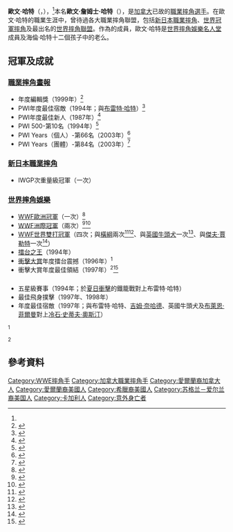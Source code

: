 {{Infobox Pro Wrestler
| name = 歐文·哈特
| image = Owen Hart.jpg
| img_capt = 歐文·哈特（1999年）
| names = The Blue Blazer<ref name="OWOW"/><br />Owen Hart<ref name="OWOW">{{cite web|url=http://www.onlineworldofwrestling.com/profiles/o/owen-hart.html|title=Owen Hart Profile|accessdate=2008-04-27|publisher=Online World Of Wrestling|archive-date=2012-08-04|archive-url=https://web.archive.org/web/20120804104226/http://www.onlineworldofwrestling.com/profiles/o/owen-hart.html|dead-url=no}}</ref><br />Owen James<ref name="OWOW"/><br />The Rocket<ref name="OWOW"/>
| birthname = 歐文·詹姆士·哈特
| nickname =  
| height = {{height|ft=5|in=11}}<ref name="OWOW"/>
| weight = {{convert|227|lb|kg}}<ref name="OWOW"/>
| birth_date = {{birth date|1965|5|7}}<ref name="OWOW"/>
| birth_place = {{CAN}}[[亞伯達省|亞伯達省]][[卡加利|卡加利]]
| death_date = {{Death date and age|1999|5|23|1965|5|7}}
| death_place = {{USA}}[[密蘇里州|密蘇里州]][[傑克遜縣_(密蘇里州)|傑克遜縣]][[堪薩斯城_(密蘇里州)|堪薩斯城]]
| resides = 
| billed = {{USA}}[[西維吉尼亞州|西維吉尼亞州]][[懷俄明縣_(西維吉尼亞州)|懷俄明縣]]{{link-en|派恩維爾 (西維吉尼亞州)|Pineville, West Virginia|派恩維爾}}
| trainer = {{link-en|史都·哈特|Stu Hart}}<ref name="OWOW"/>
| debut = 1986年<ref>{{cite web |url=http://www.woswrestling.com/tvmatches/1984 |title=存档副本 |accessdate=2014-02-11 |deadurl=yes |archiveurl=https://archive.is/20140211013425/http://www.woswrestling.com/tvmatches/1984 |archivedate=2014-02-11 }}</ref><ref>{{Cite web |url=http://www.cagematch.net/?id=2&nr=277&name=Owen+Hart |title=存档副本 |access-date=2014-08-04 |archive-date=2021-01-31 |archive-url=https://web.archive.org/web/20210131104028/https://www.cagematch.net//?id=2&nr=277&name=Owen+Hart |dead-url=no }}</ref>
| retired = 1999
| website = 
| spouse = 
}}

'''歐文·哈特'''（{{lang-en|'''Owen Hart'''}}，{{bd|1965年|5月7日|1999年|5月23日}}），<ref name="OWOW"/>本名'''歐文·詹姆士·哈特'''（{{lang-en|'''Owen James Hart'''}}），是[[加拿大|加拿大]]已故的[[職業摔角|職業摔角]][[選手|選手]]。在歐文·哈特的職業生涯中，曾待過各大職業摔角聯盟，包括[[新日本職業摔角|新日本職業摔角]]、[[世界冠軍摔角|世界冠軍摔角]]及最出名的[[世界摔角聯盟|世界摔角聯盟]]。作為{{link-en|哈特家族|Hart wrestling family}}的成員，歐文·哈特是[[世界摔角娛樂名人堂|世界摔角娛樂名人堂]]成員{{link-en|史都·哈特|Stu Hart}}及海倫·哈特十二個孩子中的老么。

==冠軍及成就==
===[[職業摔角畫報|職業摔角畫報]]===
*年度編輯獎（1999年）<ref>{{cite web|url=http://www.100megsfree4.com/wiawrestling/pages/pwi/pwiedit.htm |accessdate=2008-07-26 |title=Pro Wrestling Illustrated Award Winners Editor's Award |publisher=Wrestling Information Archive |deadurl=yes |archiveurl=https://web.archive.org/web/20110103211804/http://www.100megsfree4.com/wiawrestling/pages/pwi/pwiedit.htm |archivedate=2011-01-03 }}</ref>
*PWI年度最佳宿敵（1994年；與[[布雷特·哈特|布雷特·哈特]]）<ref>{{cite web|url=http://www.100megsfree4.com/wiawrestling/pages/pwi/pwifoty.htm |accessdate=2008-07-26 |title=Pro Wrestling Illustrated Award Winners Feud of the Year |publisher=Wrestling Information Archive |deadurl=yes |archiveurl=https://web.archive.org/web/20110707054311/http://www.100megsfree4.com/wiawrestling/pages/pwi/pwifoty.htm |archivedate=2011-07-07 }}</ref>
*PWI年度最佳新人（1987年）<ref>{{cite web|url=http://www.100megsfree4.com/wiawrestling/pages/pwi/pwiroty.htm |accessdate=2008-07-26 |title=Pro Wrestling Illustrated Award Winners |publisher=Wrestling Information Archive |deadurl=yes |archiveurl=https://web.archive.org/web/20080616062724/http://www.100megsfree4.com/wiawrestling/pages/pwi/pwiroty.htm |archivedate=2008-06-16 }}</ref>
*PWI 500-第10名（1994年）<ref>{{cite web|url=http://www.100megsfree4.com/wiawrestling/pages/pwi/pwi50094.htm |accessdate=2008-07-26 |title=Pro Wrestling Illustrated Top 500 – 1994 |publisher=Wrestling Information Archive |deadurl=yes |archiveurl=https://web.archive.org/web/20110522005445/http://www.100megsfree4.com/wiawrestling/pages/pwi/pwi50094.htm |archivedate=2011-05-22 }}</ref>
*PWI Years（個人）-第66名（2003年）<ref>{{cite web|url=http://www.100megsfree4.com/wiawrestling/pages/pwi/pwi500yr.htm |title=Pro Wrestling Illustrated's Top 500 Wrestlers of the PWI Years |accessdate=2010-09-15 |publisher=Wrestling Information Archive |deadurl=yes |archiveurl=https://web.archive.org/web/20090227054535/http://www.100megsfree4.com/wiawrestling/pages/pwi/pwi500yr.htm |archivedate=2009-02-27 }}</ref>
*PWI Years（團體）-第84名（2003年）<ref>{{cite web|url=http://www.100megsfree4.com/wiawrestling/pages/pwi/pwi100tg.htm |title=Pro Wrestling Illustrated's Top 100 Tag Teams of the PWI Years |publisher=Wrestling Information Archiv |archiveurl=https://web.archive.org/web/20110707054236/http://www.100megsfree4.com/wiawrestling/pages/pwi/pwi100tg.htm |archivedate=2011-07-07|deadurl=yes }}</ref>
===[[新日本職業摔角|新日本職業摔角]]===
*IWGP次重量級冠軍（一次）
===[[世界摔角娛樂|世界摔角娛樂]]===
*[[WWF歐洲冠軍|WWF歐洲冠軍]]（一次）<ref name="WWE Euro">{{cite web|url=http://www.wwe.com/inside/titlehistory/euro/358458|title=History Of The European Championship – Owen Hart|date=1998-01-22|accessdate=2008-02-26|publisher=WWE|archive-date=2012-02-12|archive-url=https://www.webcitation.org/65OmQhqaS?url=http://www.wwe.com/inside/titlehistory/euro/358458|dead-url=no}}</ref>
*[[WWF洲際冠軍|WWF洲際冠軍]]（兩次）<ref name="WWE IC1">{{cite web|url=http://www.wwe.com/inside/titlehistory/intercontinental/322536 |title=History Of The Intercontinental Championship – Owen Hart(1) |date=1997-04-27 |accessdate=2008-02-26 |publisher=WWE |deadurl=yes |archiveurl=https://web.archive.org/web/20070423142115/http://www.wwe.com/inside/titlehistory/intercontinental/322536 |archivedate=2007-04-23 }}</ref><ref name="WWE IC2">{{cite web|url=http://www.wwe.com/inside/titlehistory/intercontinental/322544 |title=History Of The Intercontinental Championship – Owen Hart (2) |date=1997-10-05 |accessdate=2008-02-26 |publisher=WWE |deadurl=yes |archiveurl=https://web.archive.org/web/20070408142506/http://www.wwe.com/inside/titlehistory/intercontinental/322544 |archivedate=2007-04-08 }}</ref>
*[[WWF世界雙打冠軍|WWF世界雙打冠軍]]（四次；與[[橫綱_(摔角手)|橫綱]]兩次<ref name="WWE Tag - Yoko1">{{cite web|url=http://www.wwe.com/inside/titlehistory/worldtagteam/30445413212114 |title=History of the World Tag Team Championship: Owen Hart and Yokozuna(1) |date=1995-04-02 |accessdate=2008-02-26 |publisher=WWE |deadurl=yes |archiveurl=https://web.archive.org/web/20051001091947/http://www.wwe.com/inside/titlehistory/worldtagteam/30445413212114 |archivedate=2005-10-01 }}</ref><ref name="WWE Tag - Yoko2">{{cite web|url=http://www.wwe.com/inside/titlehistory/worldtagteam/30445413212123 |title=History of the World Tag Team Championship: Owen Hart and Yokozuna(2) |date=1995-09-25 |accessdate=2008-02-26 |publisher=WWE |deadurl=yes |archiveurl=https://web.archive.org/web/20051231162738/http://www.wwe.com/inside/titlehistory/worldtagteam/30445413212123 |archivedate=2005-12-31 }}</ref>、與[[英國牛頭犬|英國牛頭犬]]一次<ref name="WWE Tag - Davey">{{cite web|url=http://www.wwe.com/inside/titlehistory/worldtagteam/30445413212222 |title=History of the World Tag Team Championship: Owen Hart and Davey Boy Smith |date=1996-09-22 |accessdate=2008-02-26 |publisher=WWE |deadurl=yes |archiveurl=https://web.archive.org/web/20051106121335/http://www.wwe.com/inside/titlehistory/worldtagteam/30445413212222 |archivedate=2005-11-06 }}</ref>、與[[傑夫·賈勒特|傑夫·賈勒特]]一次<ref name="WWE Tag - Jeff">{{cite web|url=http://www.wwe.com/inside/titlehistory/worldtagteam/30445413213122 |title=History of the World Tag Team Championship: Owen Hart and Jeff Jarrett |date=1999-01-25 |accessdate=2008-02-26 |publisher=WWE |deadurl=yes |archiveurl=https://web.archive.org/web/20051129184339/http://www.wwe.com/inside/titlehistory/worldtagteam/30445413213122 |archivedate=2005-11-29 }}</ref>）
*[[擂台之王|擂台之王]]（1994年）
*[[衝擊大賞|衝擊大賞]]年度擂台震撼（1996年）<sup>1</sup>
*衝擊大賞年度最佳領結（1997年）<sup>2</sup><ref>{{cite web|url=http://www.100megsfree4.com/wiawrestling/pages/wwf/slammy.htm |accessdate=2008-07-26 |title=WWE Slammy Awards |publisher=Wrestling Information Archive |deadurl=yes |archiveurl=https://web.archive.org/web/20110908073222/http://www.100megsfree4.com/wiawrestling/pages/wwf/slammy.htm |archivedate=2011-09-08 }}</ref>
==={{link-en|摔角觀察通訊獎|Wrestling Observer Newsletter awards}}===
*五星級賽事（1994年；於[[夏日衝擊|夏日衝擊]]的鐵籠戰對上布雷特·哈特）
*最佳飛身撲擊（1997年、1998年）
*年度最佳宿敵（1997年；與布雷特·哈特、[[吉姆·奈哈德|吉姆·奈哈德]]、英國牛頭犬及[[布萊恩·菲爾曼|布萊恩·菲爾曼]]對上[[冷石·史蒂夫·奧斯汀|冷石·史蒂夫·奧斯汀]]）

<sup>1</sup>{{small|此獎項原本要頒給[[尚恩·麥可|尚恩·麥可]]的崩潰，但歐文·哈特自行頒發給自己。}}

<sup>2</sup>{{small|在歐文·哈特提出此獎項後，他未將獎項頒發給其他候選人，而是他自己。}}

==參考資料==
{{References}}
{{WWE洲际冠军}}
{{Authority control}}
{{DEFAULTSORT:Hart, Owen}}
[[Category:WWE摔角手|Category:WWE摔角手]]
[[Category:加拿大職業摔角手|Category:加拿大職業摔角手]]
[[Category:愛爾蘭裔加拿大人|Category:愛爾蘭裔加拿大人]]
[[Category:愛爾蘭裔美國人|Category:愛爾蘭裔美國人]]
[[Category:希臘裔美國人|Category:希臘裔美國人]]
[[Category:苏格兰－爱尔兰裔美国人|Category:苏格兰－爱尔兰裔美国人]]
[[Category:卡加利人|Category:卡加利人]]
[[Category:意外身亡者|Category:意外身亡者]]
